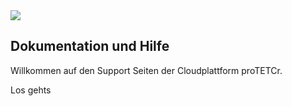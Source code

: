 <Section py="8|12|16|24">
  <Container>
    <Grid col="1|2" gap="8|12|16" alignItems="center">
      <Image
        src="placeholder.jpg"
        colStart="null|2"
        w="full"
        rounded="lg"
        overflow="hidden"
      />
      <Flexbox
        flexDirection="column"
        alignItems="center|flex-start"
        textAlign="center|left"
      >
        <H1 m="0" fontWeight="extrabold" lineHeight="tight">
          Dokumentation und Hilfe
        </H1>
        <P fontSize="xl|2xl" mt="2">
          Willkommen auf den Support Seiten der Cloudplattform proTETCr.
        </P>
        <ButtonLink href="#" variant="primary">
          Los gehts
          <Icon name="arrow-right" ml="4" />
        </ButtonLink>
      </Flexbox>
    </Grid>
  </Container>
</Section>
